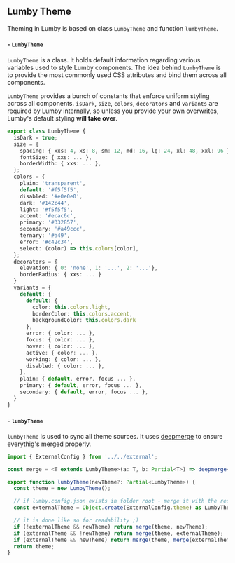 

<Meta title="Core/Theme" component={Theme} />

## Lumby Theme

Theming in Lumby is based on class `LumbyTheme` and function `lumbyTheme`.

#### - `LumbyTheme`

`LumbyTheme` is a class. It holds default information regarding various variables used to style Lumby components.
The idea behind `LumbyTheme` is to provide the most commonly used CSS attributes and bind them across all components.

`LumbyTheme` provides a bunch of constants that enforce uniform styling across all components.
`isDark`, `size`, `colors`, `decorators` and `variants` are required by Lumby internally, so unless you provide your own overwrites,
Lumby's default styling <strong>will take over</strong>.

```typescript
export class LumbyTheme {
  isDark = true;
  size = {
    spacing: { xxs: 4, xs: 8, sm: 12, md: 16, lg: 24, xl: 48, xxl: 96 },
    fontSize: { xxs: ... },
    borderWidth: { xxs: ... },
  };
  colors = {
    plain: 'transparent',
    default: '#f5f5f5',
    disabled: '#e0e0e0',
    dark: '#142c44',
    light: '#f5f5f5',
    accent: '#ecac6c',
    primary: '#332857',
    secondary: '#a49ccc',
    ternary: '#a49',
    error: '#c42c34',
    select: (color) => this.colors[color],
  };
  decorators = {
    elevation: { 0: 'none', 1: '...', 2: '...'},
    borderRadius: { xxs: ... }
  }
  variants = {
    default: {
      default: {
        color: this.colors.light,
        borderColor: this.colors.accent,
        backgroundColor: this.colors.dark
      },
      error: { color: ... },
      focus: { color: ... },
      hover: { color: ... },
      active: { color: ... },
      working: { color: ... },
      disabled: { color: ... },
    },
    plain: { default, error, focus ... },
    primary: { default, error, focus ... },
    secondary: { default, error, focus ... },
  }
}
```

#### - `lumbyTheme`

`lumbyTheme` is used to sync all theme sources. It uses [deepmerge](https://www.npmjs.com/package/deepmerge) to
ensure everythig's merged properly.

```typescript
import { ExternalConfig } from '../../external';

const merge = <T extends LumbyTheme>(a: T, b: Partial<T>) => deepmerge<T>(a, b);

export function lumbyTheme(newTheme?: Partial<LumbyTheme>) {
  const theme = new LumbyTheme();

  // if lumby.config.json exists in folder root - merge it with the rest
  const externalTheme = Object.create(ExternalConfig.theme) as LumbyTheme;

  // it is done like so for readability ;)
  if (!externalTheme && newTheme) return merge(theme, newTheme);
  if (externalTheme && !newTheme) return merge(theme, externalTheme);
  if (externalTheme && newTheme) return merge(theme, merge(externalTheme, newTheme));
  return theme;
}
```
